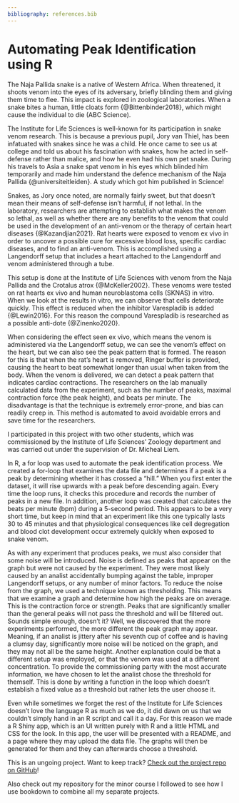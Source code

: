 ---
bibliography: references.bib
---

# Automating Peak Identification using R

The Naja Pallida snake is a native of Western Africa. When threatened, it shoots venom into the eyes of its adversary, briefly blinding them and giving them time to flee. This impact is explored in zoological laboratories. When a snake bites a human, little cloats form {@Bittenbinder2018}, which might cause the individual to die (ABC Science).

The Institute for Life Sciences is well-known for its participation in snake venom research. This is because a previous pupil, Jory van Thiel, has been infatuated with snakes since he was a child. He once came to see us at college and told us about his fascination with snakes, how he acted in self-defense rather than malice, and how he even had his own pet snake. During his travels to Asia a snake spat venom in his eyes which blinded him temporarily and made him understand the defence mechanism of the Naja Pallida {@universiteitleiden}. A study which got him published in Science!

Snakes, as Jory once noted, are normally fairly sweet, but that doesn't mean their means of self-defense isn't harmful, if not lethal. In the laboratory, researchers are attempting to establish what makes the venom so lethal, as well as whether there are any benefits to the venom that could be used in the development of an anti-venom or the therapy of certain heart diseases {@Kazandjian2021}.
Rat hearts were exposed to venom ex vivo in order to uncover a possible cure for excessive blood loss, specific cardiac diseases, and to find an anti-venom. This is accomplished using a Langendorff setup that includes a heart attached to the Langendorff and venom administered through a tube.

This setup is done at the Institute of Life Sciences with venom from the Naja Pallida and the Crotalus atrox {@McKeller2002}. These venoms were tested on rat hearts ex vivo and human neuroblastoma cells (SKNAS) in vitro. When we look at the results in vitro, we can observe that cells deteriorate quickly. This effect is reduced when the inhibitor Varespladib is added {@Lewin2016}. For this reason the compound Varespladib is researched as a possible anti-dote {@Zinenko2020}.

When considering the effect seen ex vivo, which means the venom is administered via the Langendorff setup, we can see the venom's effect on the heart, but we can also see the peak pattern that is formed. The reason for this is that when the rat's heart is removed, Ringer buffer is provided, causing the heart to beat somewhat longer than usual when taken from the body. When the venom is delivered, we can detect a peak pattern that indicates cardiac contractions. The researchers on the lab manually calculated data from the experiment, such as the number of peaks, maximal contraction force (the peak height), and beats per minute. The disadvantage is that the technique is extremely error-prone, and bias can readily creep in. This method is automated to avoid avoidable errors and save time for the researchers.

I participated in this project with two other students, which was commissioned by the Institute of Life Sciences' Zoology department and was carried out under the supervision of Dr. Micheal Liem. 

In R, a for loop was used to automate the peak identification process. We created a for-loop that examines the data file and determines if a peak is a peak by determining whether it has crossed a "hill." When you first enter the dataset, it will rise upwards with a peak before descending again. Every time the loop runs, it checks this procedure and records the number of peaks in a new file. In addition, another loop was created that calculates the beats per minute (bpm) during a 5-second period. This appears to be a very short time, but keep in mind that an experiment like this one typically lasts 30 to 45 minutes and that physiological consequences like cell degregation and blood clot development occur extremely quickly when exposed to snake venom.

As with any experiment that produces peaks, we must also consider that some noise will be introduced. Noise is defined as peaks that appear on the graph but were not caused by the experiment. They were most likely caused by an analist accidentally bumping against the table, improper Langendorff setups, or any number of minor factors. To reduce the noise from the graph, we used a technique known as thresholding. This means that we examine a graph and determine how high the peaks are on average. This is the contraction force or strength. Peaks that are significantly smaller than the general peaks will not pass the threshold and will be filtered out.
Sounds simple enough, doesn't it? Well, we discovered that the more experiments performed, the more different the peak graph may appear. Meaning, if an analist is jittery after his seventh cup of coffee and is having a clumsy day, significantly more noise will be noticed on the graph, and they may not all be the same height. Another explanation could be that a different setup was employed, or that the venom was used at a different concentration. 
To provide the commissioning party with the most accurate information, we have chosen to let the analist chose the threshold for themself. This is done by writing a function in the loop which doesn't establish a fixed value as a threshold but rather lets the user choose it.

Even while sometimes we forget the rest of the Institute for Life Sciences doesn't love the language R as much as we do, it did dawn on us that we couldn't simply hand in an R script and call it a day. For this reason we made a R Shiny app, which is an UI written purely with R and a little HTML and CSS for the look. In this app, the user will be presented with a README, and a page where they may upload the data file. The graphs will then be generated for them and they can afterwards choose a threshold.

This is an ungoing project. Want to keep track? [Check out the project repo on GitHub](https://github.com/ProjecticumDataScience/dsfb2_project_regenworm)!

Also check out my repository for the minor course I followed to see how I use bookdown to combine all my separate projects.